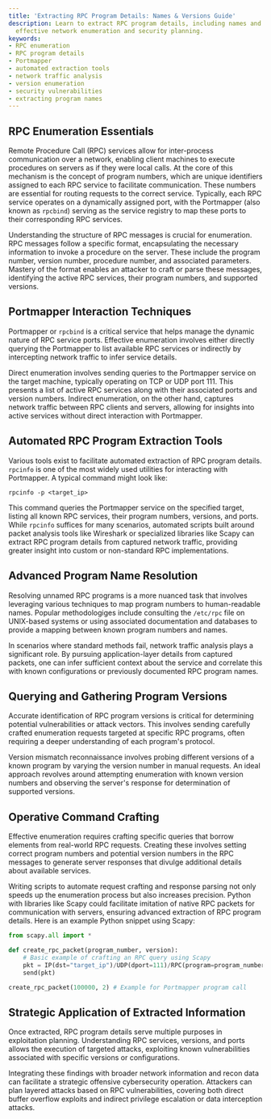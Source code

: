 ```yaml
---
title: 'Extracting RPC Program Details: Names & Versions Guide'
description: Learn to extract RPC program details, including names and versions, for
  effective network enumeration and security planning.
keywords:
- RPC enumeration
- RPC program details
- Portmapper
- automated extraction tools
- network traffic analysis
- version enumeration
- security vulnerabilities
- extracting program names
---
```


## RPC Enumeration Essentials

Remote Procedure Call (RPC) services allow for inter-process communication over a network, enabling client machines to execute procedures on servers as if they were local calls. At the core of this mechanism is the concept of program numbers, which are unique identifiers assigned to each RPC service to facilitate communication. These numbers are essential for routing requests to the correct service. Typically, each RPC service operates on a dynamically assigned port, with the Portmapper (also known as `rpcbind`) serving as the service registry to map these ports to their corresponding RPC services. 

Understanding the structure of RPC messages is crucial for enumeration. RPC messages follow a specific format, encapsulating the necessary information to invoke a procedure on the server. These include the program number, version number, procedure number, and associated parameters. Mastery of the format enables an attacker to craft or parse these messages, identifying the active RPC services, their program numbers, and supported versions.

## Portmapper Interaction Techniques

Portmapper or `rpcbind` is a critical service that helps manage the dynamic nature of RPC service ports. Effective enumeration involves either directly querying the Portmapper to list available RPC services or indirectly by intercepting network traffic to infer service details. 

Direct enumeration involves sending queries to the Portmapper service on the target machine, typically operating on TCP or UDP port 111. This presents a list of active RPC services along with their associated ports and version numbers. Indirect enumeration, on the other hand, captures network traffic between RPC clients and servers, allowing for insights into active services without direct interaction with Portmapper.

## Automated RPC Program Extraction Tools

Various tools exist to facilitate automated extraction of RPC program details. `rpcinfo` is one of the most widely used utilities for interacting with Portmapper. A typical command might look like:

```shell
rpcinfo -p <target_ip>
```

This command queries the Portmapper service on the specified target, listing all known RPC services, their program numbers, versions, and ports. While `rpcinfo` suffices for many scenarios, automated scripts built around packet analysis tools like Wireshark or specialized libraries like Scapy can extract RPC program details from captured network traffic, providing greater insight into custom or non-standard RPC implementations.

## Advanced Program Name Resolution

Resolving unnamed RPC programs is a more nuanced task that involves leveraging various techniques to map program numbers to human-readable names. Popular methodologiges include consulting the `/etc/rpc` file on UNIX-based systems or using associated documentation and databases to provide a mapping between known program numbers and names.

In scenarios where standard methods fail, network traffic analysis plays a significant role. By pursuing application-layer details from captured packets, one can infer sufficient context about the service and correlate this with known configurations or previously documented RPC program names.

## Querying and Gathering Program Versions

Accurate identification of RPC program versions is critical for determining potential vulnerabilities or attack vectors. This involves sending carefully crafted enumeration requests targeted at specific RPC programs, often requiring a deeper understanding of each program's protocol.

Version mismatch reconnaissance involves probing different versions of a known program by varying the version number in manual requests. An ideal approach revolves around attempting enumeration with known version numbers and observing the server's response for determination of supported versions.

## Operative Command Crafting

Effective enumeration requires crafting specific queries that borrow elements from real-world RPC requests. Creating these involves setting correct program numbers and potential version numbers in the RPC messages to generate server responses that divulge additional details about available services.

Writing scripts to automate request crafting and response parsing not only speeds up the enumeration process but also increases precision. Python with libraries like Scapy could facilitate imitation of native RPC packets for communication with servers, ensuring advanced extraction of RPC program details. Here is an example Python snippet using Scapy:

```python
from scapy.all import *

def create_rpc_packet(program_number, version):
    # Basic example of crafting an RPC query using Scapy
    pkt = IP(dst="target_ip")/UDP(dport=111)/RPC(program=program_number, version=version)
    send(pkt)

create_rpc_packet(100000, 2) # Example for Portmapper program call
```

## Strategic Application of Extracted Information

Once extracted, RPC program details serve multiple purposes in exploitation planning. Understanding RPC services, versions, and ports allows the execution of targeted attacks, exploiting known vulnerabilities associated with specific versions or configurations.

Integrating these findings with broader network information and recon data can facilitate a strategic offensive cybersecurity operation. Attackers can plan layered attacks based on RPC vulnerabilities, covering both direct buffer overflow exploits and indirect privilege escalation or data interception attacks.
